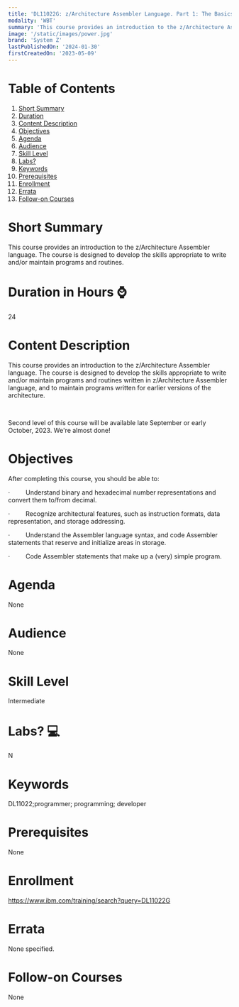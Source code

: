 ```yaml
---
title: 'DL11022G: z/Architecture Assembler Language. Part 1: The Basics'
modality: 'WBT'
summary: 'This course provides an introduction to the z/Architecture Assembler language. The course is designed to develop the skills appropriate to write and/or maintain programs and routines.'
image: '/static/images/power.jpg'
brand: 'System Z'
lastPublishedOn: '2024-01-30'
firstCreatedOn: '2023-05-09'
---
```

# Table of Contents
1.  [Short Summary](#short-summary)
2.  [Duration](#duration-in-hours-)
3.  [Content Description](#content-description)
4.  [Objectives](#objectives)
5.  [Agenda](#agenda)
6.  [Audience](#audience)
7.  [Skill Level](#skill-level)
8.  [Labs?](#labs-)
9.  [Keywords](#keywords)
10. [Prerequisites](#prerequisites)
11. [Enrollment](#enrollment)
12. [Errata](#errata)
13. [Follow-on Courses](#follow-on-courses)

# Short Summary
This course provides an introduction to the z/Architecture Assembler language. The course is designed to develop the skills appropriate to write and/or maintain programs and routines.

# Duration in Hours ⌚
24

# Content Description
This course provides an introduction to the z/Architecture Assembler language. The course is designed to develop the skills appropriate to write and/or maintain programs and routines written in z/Architecture Assembler language, and to maintain programs written for earlier versions of the architecture.

 

Second level of this course will be available late September or early October, 2023. We're almost done! 



# Objectives
After completing this course, you should be able to:

·         Understand binary and hexadecimal number representations and convert them to/from decimal.

·         Recognize architectural features, such as instruction formats, data representation, and storage addressing.

·         Understand the Assembler language syntax, and code Assembler statements that reserve and initialize areas in storage.

·         Code Assembler statements that make up a (very) simple program.



# Agenda
None

# Audience
None

# Skill Level
Intermediate

# Labs? 💻
N

# Keywords
DL11022;programmer; programming; developer

# Prerequisites
None

# Enrollment
https://www.ibm.com/training/search?query=DL11022G

# Errata
None specified.

# Follow-on Courses
None

